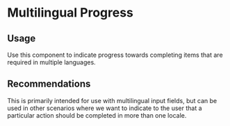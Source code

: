 

<Meta of={MultilingualProgressStories} />

# Multilingual Progress

## Usage

Use this component to indicate progress towards completing items that are required in multiple languages.

## Recommendations

This is primarily intended for use with multilingual input fields, but can be used in other scenarios where we want to indicate to the user that a particular action should be completed in more than one locale.

<Primary />
<Controls />
